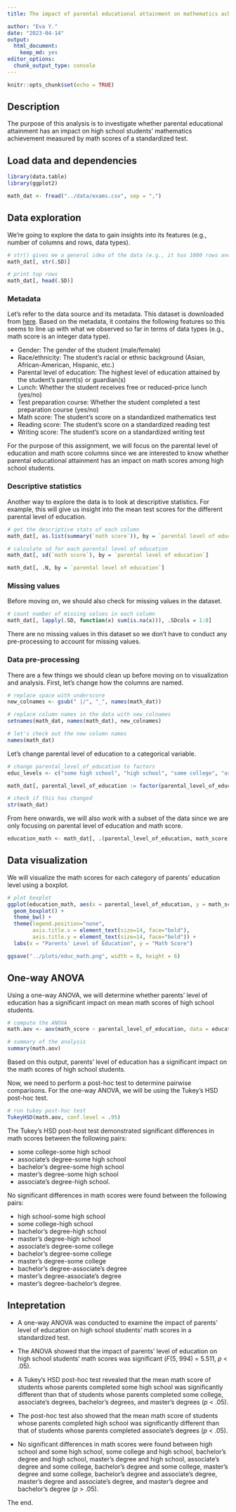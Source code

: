 ```yaml
---
title: The impact of parental educational attainment on mathematics achievement among high school students

author: "Eva Y."
date: "2023-04-14"
output: 
  html_document: 
    keep_md: yes
editor_options: 
  chunk_output_type: console
---
```


```r
knitr::opts_chunk$set(echo = TRUE)
```

## Description

The purpose of this analysis is to investigate whether parental educational attainment has an impact on high school students' mathematics achievement measured by math scores of a standardized test.

## Load data and dependencies

```r
library(data.table)
library(ggplot2)
```

```r
math_dat <- fread("../data/exams.csv", sep = ",")
```

## Data exploration

We're going to explore the data to gain insights into its features (e.g., number of columns and rows, data types). 

```r
# str() gives me a general idea of the data (e.g., it has 1000 rows and 8 columns)
math_dat[, str(.SD)]
```

```r
# print top rows
math_dat[, head(.SD)]
```

### Metadata

Let's refer to the data source and its metadata. This dataset is downloaded from [here](https://www.kaggle.com/datasets/rkiattisak/student-performance-in-mathematics). Based on the metadata, it contains the following features so this seems to line up with what we observed so far in terms of data types (e.g., math score is an integer data type).

* Gender: The gender of the student (male/female)
* Race/ethnicity: The student's racial or ethnic background (Asian, African-American, Hispanic, etc.)
* Parental level of education: The highest level of education attained by the student's parent(s) or guardian(s)
* Lunch: Whether the student receives free or reduced-price lunch (yes/no)
* Test preparation course: Whether the student completed a test preparation course (yes/no)
* Math score: The student's score on a standardized mathematics test
* Reading score: The student's score on a standardized reading test
* Writing score: The student's score on a standardized writing test

For the purpose of this assignment, we will focus on the parental level of education and math score columns since we are interested to know whether parental educational attainment has an impact on math scores among high school students.

### Descriptive statistics

Another way to explore the data is to look at descriptive statistics. For example, this will give us insight into the mean test scores for the different parental level of education.

```r
# get the descriptive stats of each column
math_dat[, as.list(summary(`math score`)), by = `parental level of education`]
```

```r
# calculate sd for each parental level of education
math_dat[, sd(`math score`), by = `parental level of education`]
```

```r
math_dat[, .N, by = `parental level of education`]
```

### Missing values

Before moving on, we should also check for missing values in the dataset.

```r
# count number of missing values in each column
math_dat[, lapply(.SD, function(x) sum(is.na(x))), .SDcols = 1:8]
```

There are no missing values in this dataset so we don't have to conduct any pre-processing to account for missing values.

### Data pre-processing

There are a few things we should clean up before moving on to visualization and analysis. First, let's change how the columns are named.

```r
# replace space with underscore
new_colnames <- gsub(" |/", "_", names(math_dat))

# replace column names in the data with new_colnames
setnames(math_dat, names(math_dat), new_colnames)

# let's check out the new column names
names(math_dat)
```

Let's change parental level of education to a categorical variable.

```r
# change parental_level_of_education to factors
educ_levels <- c("some high school", "high school", "some college", "associate's degree", "bachelor's degree", "master's degree")

math_dat[, parental_level_of_education := factor(parental_level_of_education, levels = educ_levels)]

# check if this has changed
str(math_dat)
```

From here onwards, we will also work with a subset of the data since we are only focusing on parental level of education and math score.

```r
education_math <- math_dat[, .(parental_level_of_education, math_score)]
```

## Data visualization

We will visualize the math scores for each category of parents' education level using a boxplot. 

```r
# plot boxplot
ggplot(education_math, aes(x = parental_level_of_education, y = math_score, fill = parental_level_of_education)) + 
  geom_boxplot() +
  theme_bw() +
  theme(legend.position="none", 
        axis.title.x = element_text(size=14, face="bold"),
        axis.title.y = element_text(size=14, face="bold")) +
  labs(x = "Parents' Level of Education", y = "Math Score")
```

```r
ggsave("../plots/educ_math.png", width = 8, height = 6)
```

## One-way ANOVA

Using a one-way ANOVA, we will determine whether parents' level of education has a significant impact on mean math scores of high school students.

```r
# compute the ANOVA
math.aov <- aov(math_score ~ parental_level_of_education, data = education_math)

# summary of the analysis
summary(math.aov)
```

Based on this output, parents' level of education has a significant impact on the math scores of high school students. 

Now, we need to perform a post-hoc test to determine pairwise comparisons. For the one-way ANOVA, we will be using the Tukey's HSD post-hoc test.

```r
# run tukey post-hoc test
TukeyHSD(math.aov, conf.level = .95)
```

The Tukey's HSD post-host test demonstrated significant differences in math scores between the following pairs: 

* some college-some high school
* associate's degree-some high school
* bachelor's degree-some high school
* master's degree-some high school
* associate's degree-high school. 

No significant differences in math scores were found between the following pairs: 

* high school-some high school
* some college-high school
* bachelor's degree-high school
* master's degree-high school
* associate's degree-some college
* bachelor's degree-some college
* master's degree-some college
* bachelor's degree-associate's degree
* master's degree-associate's degree
* master's degree-bachelor's degree.

## Intepretation

* A one-way ANOVA was conducted to examine the impact of parents' level of education on high school students' math scores in a standardized test. 

* The ANOVA showed that the impact of parents' level of education on high school students' math scores was significant (*F*(5, 994) = 5.511, *p* < .05).

* A Tukey's HSD post-hoc test revealed that the mean math score of students whose parents completed some high school was significantly different than that of students whose parents completed some college, associate's degrees, bachelor's degrees, and master's degrees (*p* < .05). 

* The post-hoc test also showed that the mean math score of students whose parents completed high school was significantly different than that of students whose parents completed associate's degrees (*p* < .05). 

* No significant differences in math scores were found between high school and some high school, some college and high school, bachelor's degree and high school, master's degree and high school, associate's degree and some college, bachelor's degree and some college, master's degree and some college, bachelor's degree and associate's degree, master's degree and associate's degree, and master's degree and bachelor's degree (*p* > .05).

The end.
